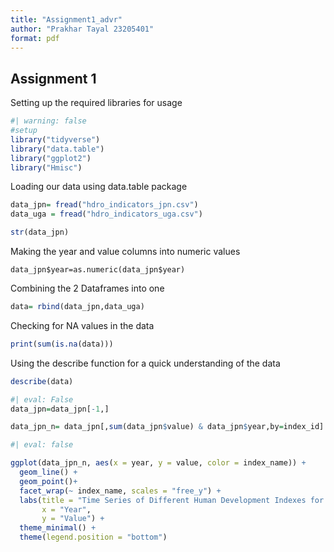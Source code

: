 ---
title: "Assignment1_advr"
author: "Prakhar Tayal 23205401"
format: pdf
---

## Assignment 1

Setting up the required libraries for usage

```{r}
#| warning: false
#setup 
library("tidyverse")
library("data.table")
library("ggplot2")
library("Hmisc")
```

Loading our data using data.table package

```{r}
data_jpn= fread("hdro_indicators_jpn.csv")
data_uga = fread("hdro_indicators_uga.csv")
```

```{r}
str(data_jpn)

```

Making the year and value columns into numeric values

```{data_jpn$value=as.numeric(data_jpn$value)}
data_jpn$year=as.numeric(data_jpn$year)

```

Combining the 2 Dataframes into one

```{r}
data= rbind(data_jpn,data_uga)


```

Checking for NA values in the data

```{r}
print(sum(is.na(data)))
```

Using the describe function for a quick understanding of the data

```{r}
describe(data)
```

```{r }
#| eval: False
data_jpn=data_jpn[-1,]

data_jpn_n= data_jpn[,sum(data_jpn$value) & data_jpn$year,by=index_id]
```

```{r}
#| eval: false

ggplot(data_jpn_n, aes(x = year, y = value, color = index_name)) +
  geom_line() +
  geom_point()+
  facet_wrap(~ index_name, scales = "free_y") +
  labs(title = "Time Series of Different Human Development Indexes for Japan",
       x = "Year",
       y = "Value") +
  theme_minimal() +
  theme(legend.position = "bottom")
```
